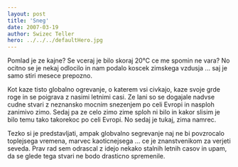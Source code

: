 ```yaml
---
layout: post
title: 'Sneg'
date: 2007-03-19
author: Swizec Teller
hero: ../../../defaultHero.jpg
---
```

Pomlad je ze kajne? Se vceraj je bilo skoraj 20°C ce me spomin ne vara? No ocitno se je nekaj odlocilo in nam podalo koscek zimskega vzdusja ... saj je samo stiri mesece prepozno.

Kot kaze tisto globalno ogrevanje, o katerem vsi civkajo, kaze svoje grde roge in se poigrava z nasimi letnimi casi. Ze lani so se dogajale nadvse cudne stvari z neznansko mocnim snezenjem po celi Evropi in nasploh zanimivo zimo. Sedaj pa ze celo zimo zime sploh ni bilo in kakor slisim je bilo temu tako takorekoc po celi Evropi. No sedaj je tukaj, zima namrec.

Tezko si je predstavljati, ampak globvalno segrevanje naj ne bi povzrocalo toplejsega vremena, marvec kaoticnejsega ... ce je znanstvenikom za verjeti seveda. Prav rad sem odrascal z idejo nekako stalnih letnih casov in upam, da se glede tega stvari ne bodo drasticno spremenile.